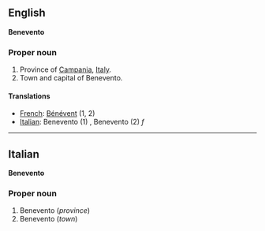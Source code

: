 ==English==
'''Benevento'''

===Proper noun===

#Province of [[Campania]], [[Italy]].
#Town and capital of Benevento.

====Translations====

*[[French]]: [[Bénévent]] (1, 2)
*[[Italian]]: Benevento (1) '' '', Benevento (2) ''f''

----

==Italian==
'''Benevento'''

===Proper noun===

#Benevento (''province'')
#Benevento (''town'')